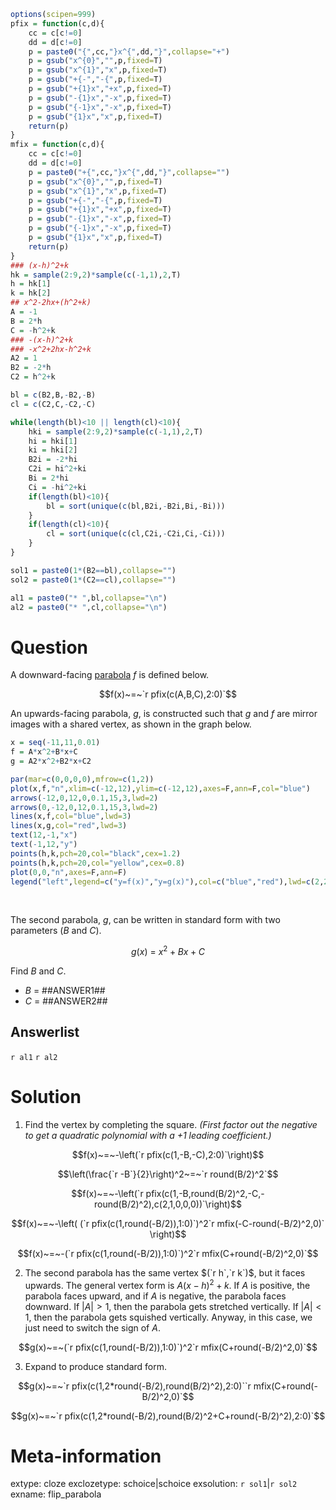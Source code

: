 ```r
options(scipen=999)
pfix = function(c,d){
    cc = c[c!=0]
    dd = d[c!=0]
    p = paste0("{",cc,"}x^{",dd,"}",collapse="+")
    p = gsub("x^{0}","",p,fixed=T)
    p = gsub("x^{1}","x",p,fixed=T)
    p = gsub("+{-","-{",p,fixed=T)
    p = gsub("+{1}x","+x",p,fixed=T)
    p = gsub("-{1}x","-x",p,fixed=T)
    p = gsub("{-1}x","-x",p,fixed=T)
    p = gsub("{1}x","x",p,fixed=T)
    return(p)
}
mfix = function(c,d){
    cc = c[c!=0]
    dd = d[c!=0]
    p = paste0("+{",cc,"}x^{",dd,"}",collapse="")
    p = gsub("x^{0}","",p,fixed=T)
    p = gsub("x^{1}","x",p,fixed=T)
    p = gsub("+{-","-{",p,fixed=T)
    p = gsub("+{1}x","+x",p,fixed=T)
    p = gsub("-{1}x","-x",p,fixed=T)
    p = gsub("{-1}x","-x",p,fixed=T)
    p = gsub("{1}x","x",p,fixed=T)
    return(p)
}
### (x-h)^2+k
hk = sample(2:9,2)*sample(c(-1,1),2,T)
h = hk[1]
k = hk[2]
## x^2-2hx+(h^2+k)
A = -1
B = 2*h
C = -h^2+k
### -(x-h)^2+k
### -x^2+2hx-h^2+k
A2 = 1
B2 = -2*h
C2 = h^2+k

bl = c(B2,B,-B2,-B)
cl = c(C2,C,-C2,-C)

while(length(bl)<10 || length(cl)<10){
    hki = sample(2:9,2)*sample(c(-1,1),2,T)
    hi = hki[1]
    ki = hki[2]
    B2i = -2*hi
    C2i = hi^2+ki
    Bi = 2*hi
    Ci = -hi^2+ki
    if(length(bl)<10){
        bl = sort(unique(c(bl,B2i,-B2i,Bi,-Bi)))
    }
    if(length(cl)<10){
        cl = sort(unique(c(cl,C2i,-C2i,Ci,-Ci)))
    }
}

sol1 = paste0(1*(B2==bl),collapse="")
sol2 = paste0(1*(C2==cl),collapse="")

al1 = paste0("* ",bl,collapse="\n")
al2 = paste0("* ",cl,collapse="\n")


```

Question
========

A downward-facing [parabola](https://en.wikipedia.org/wiki/Parabola) $f$ is defined below.

$$f(x)~=~`r pfix(c(A,B,C),2:0)`$$

An upwards-facing parabola, $g$, is constructed such that $g$ and $f$ are mirror images with a shared vertex, as shown in the graph below.

```r
x = seq(-11,11,0.01)
f = A*x^2+B*x+C
g = A2*x^2+B2*x+C2

par(mar=c(0,0,0,0),mfrow=c(1,2))
plot(x,f,"n",xlim=c(-12,12),ylim=c(-12,12),axes=F,ann=F,col="blue")
arrows(-12,0,12,0,0.1,15,3,lwd=2)
arrows(0,-12,0,12,0.1,15,3,lwd=2)
lines(x,f,col="blue",lwd=3)
lines(x,g,col="red",lwd=3)
text(12,-1,"x")
text(-1,12,"y")
points(h,k,pch=20,col="black",cex=1.2)
points(h,k,pch=20,col="yellow",cex=0.8)
plot(0,0,"n",axes=F,ann=F)
legend("left",legend=c("y=f(x)","y=g(x)"),col=c("blue","red"),lwd=c(2,2))

```
\

The second parabola, $g$, can be written in standard form with two parameters ($B$ and $C$).

$$g(x)~=~x^2+Bx+C$$

Find $B$ and $C$.

* $B~=~$##ANSWER1##
* $C~=~$##ANSWER2##


Answerlist
-------

`r al1`
`r al2`



Solution
========

1. Find the vertex by completing the square. *(First factor out the negative to get a quadratic polynomial with a +1 leading coefficient.)*

$$f(x)~=~-\left(`r pfix(c(1,-B,-C),2:0)`\right)$$

$$\left(\frac{`r -B`}{2}\right)^2~=~`r round(B/2)^2`$$

$$f(x)~=~-\left(`r pfix(c(1,-B,round(B/2)^2,-C,-round(B/2)^2),c(2,1,0,0,0))`\right)$$

$$f(x)~=~-\left( (`r pfix(c(1,round(-B/2)),1:0)`)^2`r mfix(-C-round(-B/2)^2,0)` \right)$$


$$f(x)~=~-(`r pfix(c(1,round(-B/2)),1:0)`)^2`r mfix(C+round(-B/2)^2,0)`$$

2. The second parabola has the same vertex $(`r h`,`r k`)$, but it faces upwards. The general vertex form is $A(x-h)^2+k$. If $A$ is positive, the parabola faces upward, and if $A$ is negative, the parabola faces downward. If $|A|>1$, then the parabola gets stretched vertically. If $|A|<1$, then the parabola gets squished vertically. Anyway, in this case, we just need to switch the sign of $A$.

$$g(x)~=~(`r pfix(c(1,round(-B/2)),1:0)`)^2`r mfix(C+round(-B/2)^2,0)`$$

3. Expand to produce standard form.

$$g(x)~=~`r pfix(c(1,2*round(-B/2),round(B/2)^2),2:0)``r mfix(C+round(-B/2)^2,0)`$$

$$g(x)~=~`r pfix(c(1,2*round(-B/2),round(B/2)^2+C+round(-B/2)^2),2:0)`$$


Meta-information
============
extype: cloze
exclozetype: schoice|schoice
exsolution: `r sol1`|`r sol2`
exname: flip_parabola